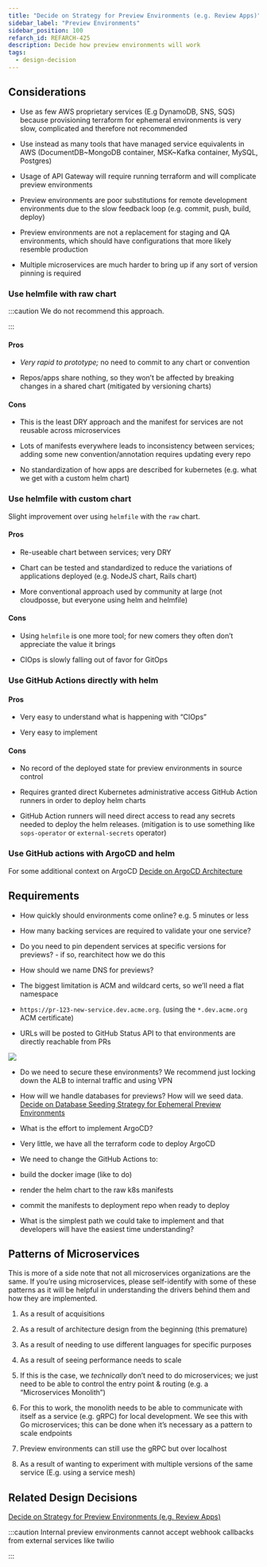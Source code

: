 ```yaml
---
title: "Decide on Strategy for Preview Environments (e.g. Review Apps)"
sidebar_label: "Preview Environments"
sidebar_position: 100
refarch_id: REFARCH-425
description: Decide how preview environments will work
tags:
  - design-decision
---
```



## Considerations

- Use as few AWS proprietary services (E.g DynamoDB, SNS, SQS) because provisioning terraform for ephemeral environments is very slow, complicated and therefore not recommended

- Use instead as many tools that have managed service equivalents in AWS (DocumentDB~MongoDB container, MSK~Kafka container, MySQL, Postgres)

- Usage of API Gateway will require running terraform and will complicate preview environments

- Preview environments are poor substitutions for remote development environments due to the slow feedback loop (e.g. commit, push, build, deploy)

- Preview environments are not a replacement for staging and QA environments, which should have configurations that more likely resemble production

- Multiple microservices are much harder to bring up if any sort of version pinning is required

### Use helmfile with raw chart

:::caution
We do not recommend this approach.

:::

#### Pros

- _Very rapid to prototype;_ no need to commit to any chart or convention

- Repos/apps share nothing, so they won’t be affected by breaking changes in a shared chart (mitigated by versioning charts)

#### Cons

- This is the least DRY approach and the manifest for services are not reusable across microservices

- Lots of manifests everywhere leads to inconsistency between services; adding some new convention/annotation requires updating every repo

- No standardization of how apps are described for kubernetes (e.g. what we get with a custom helm chart)

### Use helmfile with custom chart

Slight improvement over using `helmfile` with the `raw` chart.

#### Pros

- Re-useable chart between services; very DRY

- Chart can be tested and standardized to reduce the variations of applications deployed (e.g. NodeJS chart, Rails chart)

- More conventional approach used by community at large (not cloudposse, but everyone using helm and helmfile)

#### Cons

- Using `helmfile` is one more tool; for new comers they often don’t appreciate the value it brings

- CIOps is slowly falling out of favor for GitOps

### Use GitHub Actions directly with helm

#### Pros

- Very easy to understand what is happening with “CIOps”

- Very easy to implement

#### Cons

- No record of the deployed state for preview environments in source control

- Requires granted direct Kubernetes administrative access GitHub Action runners in order to deploy helm charts

- GitHub Action runners will need direct access to read any secrets needed to deploy the helm releases.
  (mitigation is to use something like `sops-operator` or `external-secrets` operator)

### Use GitHub actions with ArgoCD and helm

For some additional context on ArgoCD [Decide on ArgoCD Architecture](/layers/software-delivery/design-decisions/decide-on-argocd-architecture)

## Requirements

- How quickly should environments come online? e.g. 5 minutes or less

- How many backing services are required to validate your one service?

- Do you need to pin dependent services at specific versions for previews? - if so, rearchitect how we do this

- How should we name DNS for previews?

- The biggest limitation is ACM and wildcard certs, so we’ll need a flat namespace

- `https://pr-123-new-service.dev.acme.org`. (using the `*.dev.acme.org` ACM certificate)

- URLs will be posted to GitHub Status API to that environments are directly reachable from PRs

<img src="/assets/refarch/cleanshot-2021-10-20-at-11.14.13@2x-20211020-161434.png" />
<br />

- Do we need to secure these environments? We recommend just locking down the ALB to internal traffic and using VPN

- How will we handle databases for previews? How will we seed data. [Decide on Database Seeding Strategy for Ephemeral Preview Environments](/layers/software-delivery/design-decisions/decide-on-database-seeding-strategy-for-ephemeral-preview-enviro)

- What is the effort to implement ArgoCD?

- Very little, we have all the terraform code to deploy ArgoCD

- We need to change the GitHub Actions to:

- build the docker image (like to do)

- render the helm chart to the raw k8s manifests

- commit the manifests to deployment repo when ready to deploy

- What is the simplest path we could take to implement and that developers will have the easiest time understanding?

## Patterns of Microservices

This is more of a side note that not all microservices organizations are the same. If you’re using microservices, please self-identify with some of these patterns as it will be helpful in understanding the drivers behind them and how they are implemented.

1. As a result of acquisitions

2. As a result of architecture design from the beginning (this premature)

3. As a result of needing to use different languages for specific purposes

4. As a result of seeing performance needs to scale

5. If this is the case, we _technically_ don’t need to do microservices; we just need to be able to control the entry point & routing (e.g. a “Microservices Monolith”)

6. For this to work, the monolith needs to be able to communicate with itself as a service (e.g. gRPC) for local development. We see this with Go microservices; this can be done when it’s necessary as a pattern to scale endpoints

7. Preview environments can still use the gRPC but over localhost

8. As a result of wanting to experiment with multiple versions of the same service (E.g. using a service mesh)

## Related Design Decisions

[Decide on Strategy for Preview Environments (e.g. Review Apps)](/layers/software-delivery/design-decisions/decide-on-strategy-for-preview-environments-e-g-review-apps)

:::caution
Internal preview environments cannot accept webhook callbacks from external services like twilio

:::
